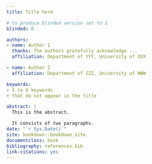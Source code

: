 ```yaml
---
title: Title here

# to produce blinded version set to 1
blinded: 0

authors:
- name: Author 1
  thanks: The authors gratefully acknowledge ...
  affiliation: Department of YYY, University of XXX

- name: Author 2
  affiliation: Department of ZZZ, University of WWW

keywords:
- 3 to 6 keywords
- that do not appear in the title

abstract: |
  This is the abstract.

  It consists of two paragraphs.
date: "`r Sys.Date()`"
site: bookdown::bookdown_site
documentclass: book
bibliography: references.bib
link-citations: yes
---
```

